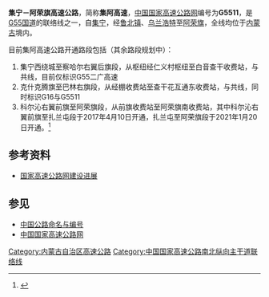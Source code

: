 {{中国高速公路信息框
| 编号 = G5511
| 名称 = 集宁－阿荣旗高速公路
| 地圖 = Map of China NTHS Expressway G5511.svg
| 路線簡稱 = 集阿
| 最近通車日期 = 
| 规划总里程 = 
| 起點 = [[内蒙古自治区|内蒙古自治区]][[乌兰察布市|乌兰察布市]][[察哈尔右翼前旗|察哈尔右翼前旗]]{{China Expwy Name|G7}}枢纽
| 終點 = [[内蒙古自治区|内蒙古自治区]][[呼伦贝尔市|呼伦贝尔市]][[阿荣旗|阿荣旗]]{{中国国道名|111}}阿荣旗南收费站
| 出口處數 = 
| 服务区数 = 
}}

'''集宁－阿荣旗高速公路'''，简称'''集阿高速'''，[[中国国家高速公路网|中国国家高速公路网]]编号为'''G5511'''，是[[二广高速公路|G55国道]]的联络线之一，自[[集宁|集宁]]，经[[鲁北镇|鲁北镇]]、[[乌兰浩特|乌兰浩特]]至[[阿荣旗|阿荣旗]]，全线均位于[[内蒙古|内蒙古]]境内。

目前集阿高速公路开通路段包括（其余路段规划中）：
#集宁西绕城至察哈尔右翼后旗段，从{{China Expwy Name|G7}}枢纽经{{China Expwy Name|S54|P=INNERMONGOLIA}}仁义村枢纽至{{China Expwy Name|S22|P=INNERMONGOLIA}}白音查干收费站，与{{China Expwy Name|G55}}共线，目前仅标识G55二广高速
#克什克腾旗至巴林右旗段，从经棚收费站至查干花互通东收费站，与{{China Expwy Name|G16}}共线，同时标识G16与G5511
#科尔沁右翼前旗至阿荣旗段，从前旗收费站至阿荣旗南收费站，其中科尔沁右翼前旗至扎兰屯段于2017年4月10日开通，扎兰屯至阿荣旗段于2021年1月20日开通。<ref>{{Cite web|url=http://inews.nmgnews.com.cn/system/2017/04/11/012319147.shtml|title=兴安盟首条高速公路通车|author=北方新报|date=2017-04-11|publisher=内蒙古新闻网|access-date=2018-10-12|archive-date=2018-10-12|archive-url=https://web.archive.org/web/20181012053928/http://inews.nmgnews.com.cn/system/2017/04/11/012319147.shtml|dead-url=no}}</ref>

== 参考资料 ==
*[https://web.archive.org/web/20080919091451/http://www.tranbbs.com/news/Construction/news_23893.shtml 国家高速公路网建设进展]
==参见==
*[[中国公路命名与编号|中国公路命名与编号]]
*[[中国国家高速公路网|中国国家高速公路网]]
{{中国国家高速公路网}}
{{road-stub}}{{内蒙古小作品}}

[[Category:内蒙古自治区高速公路|Category:内蒙古自治区高速公路]]
[[Category:中国国家高速公路南北纵向主干道联络线|Category:中国国家高速公路南北纵向主干道联络线]]